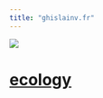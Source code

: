 ```yaml
---
title: "ghislainv.fr"
---
```


<img src="images/Canigou_banner.jpg">

# [ecology](https://ecology.ghislainv.fr) 
